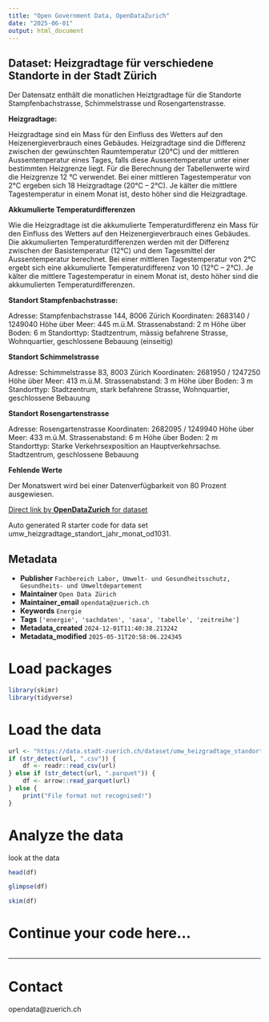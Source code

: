 ```yaml
---
title: "Open Government Data, OpenDataZurich"
date: "2025-06-01"
output: html_document
---
```


## Dataset: Heizgradtage für verschiedene Standorte in der Stadt Zürich

Der Datensatz enthält die monatlichen Heiztgradtage für die Standorte Stampfenbachstrasse, Schimmelstrasse und Rosengartenstrasse.

**Heizgradtage:**


Heizgradtage sind ein Mass für den Einfluss des Wetters auf den Heizenergieverbrauch eines Gebäudes. Heizgradtage sind die Differenz zwischen der gewünschten Raumtemperatur (20°C) und der mittleren Aussentemperatur eines Tages, falls diese Aussentemperatur unter einer bestimmten Heizgrenze liegt. Für die Berechnung der Tabellenwerte wird die Heizgrenze 12 °C verwendet. Bei einer mittleren Tagestemperatur von 2°C ergeben sich 18 Heizgradtage (20°C – 2°C). Je kälter die mittlere Tagestemperatur in einem Monat ist, desto höher sind die Heizgradtage.


[]()

**Akkumulierte Temperaturdifferenzen**


Wie die Heizgradtage ist die akkumulierte Temperaturdifferenz ein Mass für den Einfluss des Wetters auf den Heizenergieverbrauch eines Gebäudes. Die akkumulierten Temperaturdifferenzen werden mit der Differenz zwischen der Basistemperatur (12°C) und dem Tagesmittel der Aussentemperatur berechnet. Bei einer mittleren Tagestemperatur von 2°C ergebt sich eine akkumulierte Temperaturdifferenz von 10  (12°C – 2°C). Je kälter die mittlere Tagestemperatur in einem Monat ist, desto höher sind die akkumulierten Temperaturdifferenzen.


[]()

**Standort Stampfenbachstrasse:**

Adresse: Stampfenbachstrasse 144, 8006 Zürich
Koordinaten: 2683140 / 1249040
Höhe über Meer: 445 m.ü.M.
Strassenabstand: 2 m
Höhe über Boden: 6 m
Standorttyp: Stadtzentrum, mässig befahrene Strasse, Wohnquartier, geschlossene Bebauung (einseitig) 

[]()

**Standort Schimmelstrasse**

Adresse: Schimmelstrasse 83, 8003 Zürich
Koordinaten: 2681950 / 1247250
Höhe über Meer: 413 m.ü.M.
Strassenabstand: 3 m
Höhe über Boden: 3 m
Standorttyp: Stadtzentrum, stark befahrene Strasse, Wohnquartier, geschlossene Bebauung 

[]()

**Standort Rosengartenstrasse**

Adresse: Rosengartenstrasse
Koordinaten: 2682095 / 1249940
Höhe über Meer: 433 m.ü.M.
Strassenabstand: 6 m
Höhe über Boden: 2 m
Standorttyp: Starke Verkehrsexposition an Hauptverkehrsachse. Stadtzentrum, geschlossene Bebauung

[]()

**Fehlende Werte**

Der Monatswert wird bei einer Datenverfügbarkeit von 80 Prozent ausgewiesen.

[]()



[Direct link by **OpenDataZurich** for dataset](https://data.stadt-zuerich.ch/dataset/umw_heizgradtage_standort_jahr_monat_od1031)

Auto generated R starter code for data set umw_heizgradtage_standort_jahr_monat_od1031.

## Metadata

- **Publisher** `Fachbereich Labor, Umwelt- und Gesundheitsschutz, Gesundheits- und Umweltdepartement`
- **Maintainer** `Open Data Zürich`
- **Maintainer_email** `opendata@zuerich.ch`
- **Keywords** `Energie`
- **Tags** `['energie', 'sachdaten', 'sasa', 'tabelle', 'zeitreihe']`
- **Metadata_created** `2024-12-01T11:40:38.213242`
- **Metadata_modified** `2025-05-31T20:58:06.224345`


# Load packages

```r
library(skimr)
library(tidyverse)
```

# Load the data

```r
url <- "https://data.stadt-zuerich.ch/dataset/umw_heizgradtage_standort_jahr_monat_od1031/download/UMW103OD1031.csv"
if (str_detect(url, ".csv")) {
    df <- readr::read_csv(url)
} else if (str_detect(url, ".parquet")) {
    df <- arrow::read_parquet(url)
} else {
    print("File format not recognised!")
}
```

# Analyze the data

look at the data
```r
head(df)
```

```r
glimpse(df)
```

```r
skim(df)
```

# Continue your code here...

```r

```

------------------------------------------------------------------------

# Contact

opendata@zuerich.ch
